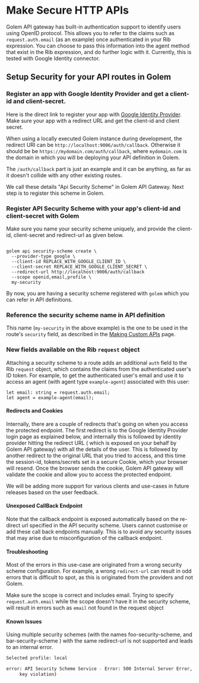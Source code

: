 
# Make Secure HTTP APIs

Golem API gateway has built-in authentication support to identify users using OpenID protocol.
This allows you to refer to the claims such as `request.auth.email` (as an example) once authenticated in your Rib expression.
You can choose to pass this information into the agent method that exist in the Rib expression, and do further logic with it.
Currently, this is tested with Google Identity connector.

## Setup Security for your API routes in Golem

### Register an app with Google Identity Provider and get a client-id and client-secret.

Here is the direct link to register your app with [Google Identity Provider](https://console.cloud.google.com/apis/credentials).
Make sure your app with a redirect URL and get the client-id and client secret.

When using a locally executed Golem instance during development, the redirect URI can be `http://localhost:9006/auth/callback`. Otherwise it should be be `https://mydomain.com/auth/callback`, where `mydomain.com` is the domain in which you will be deploying your API definition in Golem.

The `/auth/callback` part is just an example and it can be anything, as far as it doesn't collide with any other existing routes.

We call these details "Api Security Scheme" in Golem API Gateway. Next step is to register this scheme in Golem.

### Register API Security Scheme with your app's client-id and client-secret with Golem

Make sure you name your security scheme uniquely, and provide the client-id, client-secret and redirect-url as given below.

```shell copy

golem api security-scheme create \
  --provider-type google \
  --client-id REPLACE_WITH_GOOGLE_CLIENT_ID \
  --client-secret REPLACE_WITH_GOOGLE_CLIENT_SECRET \
  --redirect-url http://localhost:9006/auth/callback
  --scope openid,email,profile \
  my-security
```

By now, you are having a security scheme registered with `golem` which you can refer in API definitions.

### Reference the security scheme name in API definition

This name (`my-security` in the above example) is the one to be used in the route's `security` field, as described in the [Making Custom APIs](/invoke/making-custom-apis) page.

### New fields available on the Rib `request` object

Attaching a security scheme to a route adds an additional `auth` field to the Rib `request` object, which contains the claims from the authenticated user's ID token. For example, to get the authenticated user's email and use it to access an agent (with agent type `example-agent`) associated with this user:

```rib
let email: string = request.auth.email;
let agent = example-agent(email);
```

#### Redirects and Cookies

Internally, there are a couple of redirects that's going on when you access the protected endpoint.
The first redirect is to the Google Identity Provider login page as explained below, and internally this is followed by identity provider hitting the redirect URL (
which is exposed on your behalf by Golem API gateway) with all the details of the user.
This is followed by another redirect to the original URL that you tried to access, and this time the session-id, tokens/secrets set in a secure Cookie, which your
browser will resend. Once the browser sends the cookie, Golem API gateway will validate the cookie and allow you to access the protected endpoint.

We will be adding more support for various clients and use-cases in future releases based on the user feedback.

#### Unexposed CallBack Endpoint

Note that the callback endpoint is exposed automatically based on the re-direct url specified in the API security scheme. Users cannot customise or add
these call back endpoints manually. This is to avoid any security issues that may arise due to misconfiguration of the callback endpoint.

#### Troubleshooting

Most of the errors in this use-case are originated from a wrong security scheme configuration. For example, a wrong `redirect-url`
can result in odd errors that is difficult to spot, as this is originated from the providers and not Golem.

Make sure the scope is correct and includes email. Trying to specify `request.auth.email` while the scope doesn't have it in the security scheme,
will result in errors such as `email` not found in the request object

#### Known Issues

Using multiple security schemes (with the names foo-security-scheme, and bar-security-scheme ) with the same redirect-url is not supported and leads to an internal error.

```sh
Selected profile: local

error: API Security Scheme Service - Error: 500 Internal Server Error, InternalError: Internal repository error (unique
     key violation)
```

